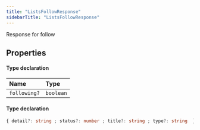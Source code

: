 ```yaml
---
title: "ListsFollowResponse"
sidebarTitle: "ListsFollowResponse"
---
```


Response for follow

## Properties

<ResponseField name="data" type="Object">


#### Type declaration
</ResponseField>


| Name | Type |
| :------ | :------ |
| `following?` | `boolean` |




<ResponseField name="errors" type="Object">


#### Type declaration

```ts
{ detail?: string ; status?: number ; title?: string ; type?: string  }[]
```
</ResponseField>

